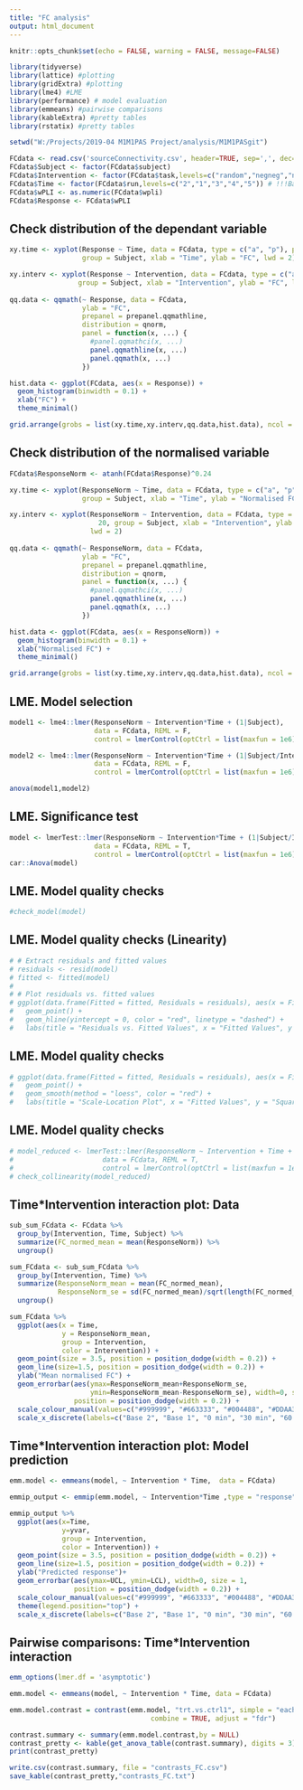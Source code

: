 ```yaml
---
title: "FC analysis"
output: html_document
---
```


```r
knitr::opts_chunk$set(echo = FALSE, warning = FALSE, message=FALSE)
```

```r
library(tidyverse)
library(lattice) #plotting
library(gridExtra) #plotting
library(lme4) #LME
library(performance) # model evaluation
library(emmeans) #pairwise comparisons
library(kableExtra) #pretty tables
library(rstatix) #pretty tables
```

```r
setwd("W:/Projects/2019-04 M1M1PAS Project/analysis/M1M1PASgit")

FCdata <- read.csv('sourceConnectivity.csv', header=TRUE, sep=',', dec='.')
FCdata$Subject <- factor(FCdata$subject)
FCdata$Intervention <- factor(FCdata$task,levels=c("random","negneg","negpos","posneg"))
FCdata$Time <- factor(FCdata$run,levels=c("2","1","3","4","5")) # !!!Baseline 2 is ref, it comes first in plots
FCdata$wPLI <- as.numeric(FCdata$wpli)
FCdata$Response <- FCdata$wPLI
```

## Check distribution of the dependant variable

```r

xy.time <- xyplot(Response ~ Time, data = FCdata, type = c("a", "p"), pch = 20,
                  group = Subject, xlab = "Time", ylab = "FC", lwd = 2)

xy.interv <- xyplot(Response ~ Intervention, data = FCdata, type = c("a", "p"), pch = 20,
                 group = Subject, xlab = "Intervention", ylab = "FC", lwd = 2)
                    
qq.data <- qqmath(~ Response, data = FCdata,
                  ylab = "FC",
                  prepanel = prepanel.qqmathline,
                  distribution = qnorm,
                  panel = function(x, ...) {
                    #panel.qqmathci(x, ...)
                    panel.qqmathline(x, ...)
                    panel.qqmath(x, ...)
                  })

hist.data <- ggplot(FCdata, aes(x = Response)) +
  geom_histogram(binwidth = 0.1) +
  xlab("FC") +
  theme_minimal()

grid.arrange(grobs = list(xy.time,xy.interv,qq.data,hist.data), ncol = 2, nrow = 2)
```

## Check distribution of the normalised variable

```r
FCdata$ResponseNorm <- atanh(FCdata$Response)^0.24

xy.time <- xyplot(ResponseNorm ~ Time, data = FCdata, type = c("a", "p"), pch = 20,
                  group = Subject, xlab = "Time", ylab = "Normalised FC", lwd = 2)

xy.interv <- xyplot(ResponseNorm ~ Intervention, data = FCdata, type = c("a", "p"), pch = 
                      20, group = Subject, xlab = "Intervention", ylab = "Normalised FC", 
                    lwd = 2)
                    
qq.data <- qqmath(~ ResponseNorm, data = FCdata,
                  ylab = "FC",
                  prepanel = prepanel.qqmathline,
                  distribution = qnorm,
                  panel = function(x, ...) {
                    #panel.qqmathci(x, ...)
                    panel.qqmathline(x, ...)
                    panel.qqmath(x, ...)
                  })

hist.data <- ggplot(FCdata, aes(x = ResponseNorm)) +
  geom_histogram(binwidth = 0.1) +
  xlab("Normalised FC") +
  theme_minimal()

grid.arrange(grobs = list(xy.time,xy.interv,qq.data,hist.data), ncol = 2, nrow = 2)

```

## LME. Model selection

```r
model1 <- lme4::lmer(ResponseNorm ~ Intervention*Time + (1|Subject),
                     data = FCdata, REML = F,
                     control = lmerControl(optCtrl = list(maxfun = 1e6)))

model2 <- lme4::lmer(ResponseNorm ~ Intervention*Time + (1|Subject/Intervention),
                     data = FCdata, REML = F,
                     control = lmerControl(optCtrl = list(maxfun = 1e6)))

anova(model1,model2)
```

## LME. Significance test

```r
model <- lmerTest::lmer(ResponseNorm ~ Intervention*Time + (1|Subject/Intervention),
                     data = FCdata, REML = T,
                     control = lmerControl(optCtrl = list(maxfun = 1e6)))
car::Anova(model)
```

## LME. Model quality checks

```r
#check_model(model)
```

## LME. Model quality checks (Linearity)

```r

# # Extract residuals and fitted values
# residuals <- resid(model)
# fitted <- fitted(model)
# 
# # Plot residuals vs. fitted values
# ggplot(data.frame(Fitted = fitted, Residuals = residuals), aes(x = Fitted, y = Residuals)) +
#   geom_point() +
#   geom_hline(yintercept = 0, color = "red", linetype = "dashed") +
#   labs(title = "Residuals vs. Fitted Values", x = "Fitted Values", y = "Residuals")

```

## LME. Model quality checks

```r
# ggplot(data.frame(Fitted = fitted, Residuals = residuals), aes(x = Fitted, y = sqrt(abs(Residuals)))) +
#   geom_point() +
#   geom_smooth(method = "loess", color = "red") +
#   labs(title = "Scale-Location Plot", x = "Fitted Values", y = "Square Root of |Residuals|")
```

## LME. Model quality checks

```r
# model_reduced <- lmerTest::lmer(ResponseNorm ~ Intervention + Time + (1|Subject/Intervention),
#                      data = FCdata, REML = T,
#                      control = lmerControl(optCtrl = list(maxfun = 1e6)))
# check_collinearity(model_reduced)
```

## Time*Intervention interaction plot: Data

```r

sub_sum_FCdata <- FCdata %>%   
  group_by(Intervention, Time, Subject) %>%  
  summarize(FC_normed_mean = mean(ResponseNorm)) %>%
  ungroup()

sum_FCdata <- sub_sum_FCdata %>%   
  group_by(Intervention, Time) %>%  
  summarize(ResponseNorm_mean = mean(FC_normed_mean),
            ResponseNorm_se = sd(FC_normed_mean)/sqrt(length(FC_normed_mean))) %>%
  ungroup()

sum_FCdata %>%
  ggplot(aes(x = Time,  
             y = ResponseNorm_mean,
             group = Intervention,  
             color = Intervention)) +    
  geom_point(size = 3.5, position = position_dodge(width = 0.2)) + 
  geom_line(size=1.5, position = position_dodge(width = 0.2)) +
  ylab("Mean normalised FC") +
  geom_errorbar(aes(ymax=ResponseNorm_mean+ResponseNorm_se,
                    ymin=ResponseNorm_mean-ResponseNorm_se), width=0, size = 1,
                position = position_dodge(width = 0.2)) +
  scale_colour_manual(values=c("#999999", "#663333", "#004488", "#DDAA33")) +
  scale_x_discrete(labels=c("Base 2", "Base 1", "0 min", "30 min", "60 min"))
```

## Time*Intervention interaction plot: Model prediction

```r
emm.model <- emmeans(model, ~ Intervention * Time,  data = FCdata)

emmip_output <- emmip(emm.model, ~ Intervention*Time ,type = "response", data = FCdata, CIs = TRUE, plotit=FALSE)

emmip_output %>%
  ggplot(aes(x=Time, 
             y=yvar,
             group = Intervention,  
             color = Intervention)) +
  geom_point(size = 3.5, position = position_dodge(width = 0.2)) + 
  geom_line(size=1.5, position = position_dodge(width = 0.2)) +
  ylab("Predicted response")+
  geom_errorbar(aes(ymax=UCL, ymin=LCL), width=0, size = 1,
                position = position_dodge(width = 0.2)) +
  scale_colour_manual(values=c("#999999", "#663333", "#004488", "#DDAA33")) +
  theme(legend.position="top") +
  scale_x_discrete(labels=c("Base 2", "Base 1", "0 min", "30 min", "60 min"))

```

## Pairwise comparisons: Time*Intervention interaction

```r
emm_options(lmer.df = 'asymptotic') 

emm.model <- emmeans(model, ~ Intervention * Time, data = FCdata)

emm.model.contrast = contrast(emm.model, "trt.vs.ctrl1", simple = "each",
                                   combine = TRUE, adjust = "fdr")

contrast.summary <- summary(emm.model.contrast,by = NULL)
contrast_pretty <- kable(get_anova_table(contrast.summary), digits = 3)
print(contrast_pretty)

write.csv(contrast.summary, file = "contrasts_FC.csv")
save_kable(contrast_pretty,"contrasts_FC.txt")
```
